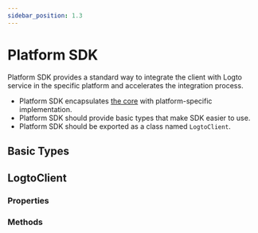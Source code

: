 ```yaml
---
sidebar_position: 1.3
---
```



# Platform SDK

Platform SDK provides a standard way to integrate the client with Logto service in the specific platform and accelerates the integration process.

- Platform SDK encapsulates [the core](./core-sdk-convention.mdx) with platform-specific implementation.
- Platform SDK should provide basic types that make SDK easier to use.
- Platform SDK should be exported as a class named `LogtoClient`.

## Basic Types

<PlatformBasicTypes />

## LogtoClient

### Properties

<PlatformLogtoClientProperties />

### Methods

<PlatformLogtoClientMethods />
